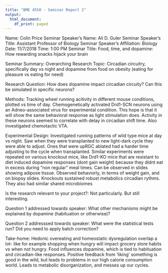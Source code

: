 ```yaml
---
title: "BME 4550 - Seminar Report 2"
output:
  html_document:
    df_print: paged
---
```

Name: Colin Price
Seminar Speaker's Name: Ali D. Guler
Seminar Speaker's Title: Assistant Professor of Biology
Seminar Speaker's Affiliation: Biology
Date: 11/7/2018
Time: 1:00 PM
Seminar Title: Food, time, and dopamine: How rewarding snacks hijack your brain

Seminar Summary:
  Overarching Research Topic: Circadian circuitry, specifically day vs night and dopamine from food on obesity (eating for pleasure vs eating for need)
  
  Research Question: How does dopamine impact circadian circuity? Can this be simulated in specific neurons?
  
  Methods: Tracking wheel running acitivity in different mouse conditions, plotted vs time of day. Chemogenetically activated Drd1-SCN neurons using an Adneo-associated virus for experimental condition. This hope is that it will show the same behavioral response as light stimulation does. Activity in these neurons seemed to correlate with delay in circadian shift time. Also investigated chemotactic VTA.
  
  Experimental Design: Investigated running patterns of wild type mice at day vs night. Saw when they were transplanted to new light-dark cycle they were able to adjust. Ones that were upRGC ablated had a harder time adjusting to the cycle when transplanted. Similar experiments were repeated on various knockout mice, like Drd1-KO mice that are resistant to diet induced dopamine responses (dont gain weight) because they didnt eat in excess during "non regular" meal times. Can be observed in slides showing adipose tissue. Observed behaviorly, in terms of weight gain, and on biopsy slides. Knockouts sustained robust metabolics circadian rythms. They also had similar shared microbiomes
  
  Is the research relevant to your project?: Not particularly. But still interesting.
  
  Question 1 addressed towards speaker: What other mechanisms might be explained by dopamine (habituation or otherwise)?
  
  Question 2 addresssed towards speaker: What were the statistical tests run? Did you need to apply batch correction?
  
  Take-home: Hedonic overeating and homeostatic dysregulation overlap a lot- like for example shopping when hungry will impact grocery store habits vs when not hungry. Food influences dopamine, which is tied to habituation and circadian-like responses. Positive feedback from 'liking' something is good in the wild, but leads to problems in our high calorie consumption world. Leads to metabolic disorganization, and messes up our cycles. 
  
